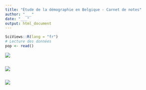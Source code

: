 ```yaml
---
title: "Étude de la démographie en Belgique - Carnet de notes"
author: "___"
date: "___"
output: html_document
---
```


```r
SciViews::R(lang = "fr")
# Lecture des données
pop <- read()
```

<!--% Reproduisez à l'identique les graphiques proposés ci-dessous.-->

![](../figures/plot1.png)

```r

```

<!--% BONUS : Interprétez le graphique en 2 phrases. -->

![](../figures/plot2.png)

```r

```

<!--% BONUS : Interprétez le graphique en 2 phrases. -->

![](../figures/plot3.png)

```r

```

<!--% BONUS : Interprétez le graphique en 2 phrases. -->
